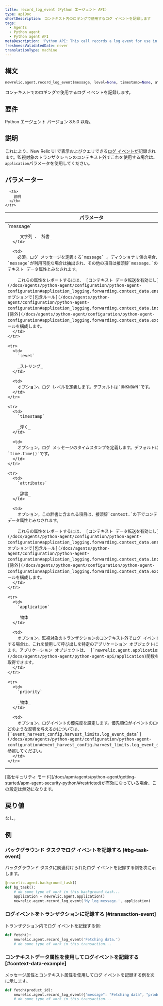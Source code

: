 ```yaml
---
title: record_log_event (Python エージェント API)
type: apiDoc
shortDescription: コンテキスト内のロギングで使用するログ イベントを記録します
tags:
  - Agents
  - Python agent
  - Python agent API
metaDescription: 'Python API: This call records a log event for use in logging in context.'
freshnessValidatedDate: never
translationType: machine
---
```


## 構文

```py
newrelic.agent.record_log_event(message, level=None, timestamp=None, attributes=None, application=None, priority=None)
```

コンテキストでのロギングで使用するログ イベントを記録します。

## 要件

Python エージェント バージョン 8.5.0 以降。

## 説明

これにより、New Relic UI で表示およびクエリできる[ログ イベントが](/docs/logs/logs-context/configure-logs-context-python)記録されます。監視対象のトランザクションのコンテキスト外でこれを使用する場合は、 `application`パラメータを使用してください。

## パラメーター

<table>
  <thead>
    <tr>
      <th width="25%">
        パラメータ
      </th>

      <th>
        説明
      </th>
    </tr>
  </thead>

  <tbody>
    <tr>
      <td>
        `message`

        _文字列_、_辞書_
      </td>

      <td>
        必須。ログ メッセージを定義する`message` 。ディクショナリ値の場合、キー`message`が利用可能な場合は抽出され、その他の項目は接頭辞`message.`の下のコンテキスト データ属性とみなされます。

        これらの属性をレポートするには、 [コンテキスト データ転送を有効にし](/docs/agents/python-agent/configuration/python-agent-configuration#application_logging.forwarding.context_data.enabled)、オプションで[包含ルール](/docs/agents/python-agent/configuration/python-agent-configuration#application_logging.forwarding.context_data.include)と[除外](/docs/agents/python-agent/configuration/python-agent-configuration#application_logging.forwarding.context_data.exclude)ルールを構成します。
      </td>
    </tr>

    <tr>
      <td>
        `level`

        _ストリング_
      </td>

      <td>
        オプション。ログ レベルを定義します。デフォルトは`UNKNOWN`です。
      </td>
    </tr>

    <tr>
      <td>
        `timestamp`

        _浮く_
      </td>

      <td>
        オプション。ログ メッセージのタイムスタンプを定義します。デフォルトは`time.time()`です。
      </td>
    </tr>

    <tr>
      <td>
        `attributes`

        _辞書_
      </td>

      <td>
        オプション。この辞書に含まれる項目は、接頭辞`context.`の下でコンテキスト データ属性とみなされます。

        これらの属性をレポートするには、 [コンテキスト データ転送を有効にし](/docs/agents/python-agent/configuration/python-agent-configuration#application_logging.forwarding.context_data.enabled)、オプションで[包含ルール](/docs/agents/python-agent/configuration/python-agent-configuration#application_logging.forwarding.context_data.include)と[除外](/docs/agents/python-agent/configuration/python-agent-configuration#application_logging.forwarding.context_data.exclude)ルールを構成します。
      </td>
    </tr>

    <tr>
      <td>
        `application`

        _物体_
      </td>

      <td>
        オプション。監視対象のトランザクションのコンテキスト外でログ イベントを記録する場合は、これを使用して呼び出しを特定のアプリケーション オブジェクトに関連付けます。アプリケーション オブジェクトは、 [`newrelic.agent.application`](/docs/agents/python-agent/python-agent-api/application)関数を使用して取得できます。
      </td>
    </tr>

    <tr>
      <td>
        `priority`

        _物体_
      </td>

      <td>
        オプション。ログイベントの優先度を設定します。優先順位がイベントのロギングにどのような影響を与えるかについては、 [`event_harvest_config.harvest_limits.log_event_data`](/docs/apm/agents/python-agent/configuration/python-agent-configuration#event_harvest_config.harvest_limits.log_event_data) を参照してください。
      </td>
    </tr>
  </tbody>
</table>

<Callout variant="important">
  [高セキュリティ モード](/docs/apm/agents/python-agent/getting-started/apm-agent-security-python/#restricted)が有効になっている場合、この設定は無効になります。
</Callout>

## 戻り値

なし。

## 例

### バックグラウンド タスクでログ イベントを記録する [#bg-task-event]

バックグラウンド タスクに関連付けられたログ イベントを記録する例を次に示します。

```py
@newrelic.agent.background_task()
def bg_task():
    # do some type of work in this background task...
    application = newrelic.agent.application()
    newrelic.agent.record_log_event('My log message.', application)
```

### ログイベントをトランザクションに記録する [#transaction-event]

トランザクション内でログ イベントを記録する例:

```py
def fetch():
    newrelic.agent.record_log_event('Fetching data.')
    # do some type of work in this transaction...
```

### コンテキストデータ属性を使用してログイベントを記録する [#context-data-example]

メッセージ属性とコンテキスト属性を使用してログ イベントを記録する例を次に示します。

```py
def fetch(product_id):
    newrelic.agent.record_log_event({"message": "Fetching data", "product_id": product_id}, attributes={"thread_id": threading.get_ident()})
    # do some type of work in this transaction...
```
